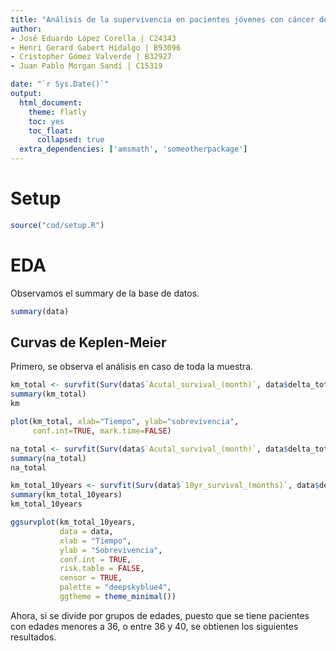```yaml
---
title: "Análisis de la supervivencia en pacientes jóvenes con cáncer de mama"
author: 
- José Eduardo López Corella | C24343
- Henri Gerard Gabert Hidalgo | B93096
- Cristopher Gómez Valverde | B32927
- Juan Pablo Morgan Sandí | C15319

date: "`r Sys.Date()`"
output: 
  html_document:
    theme: flatly
    toc: yes
    toc_float:
      collapsed: true
  extra_dependencies: ['amsmath', 'someotherpackage']
---
```

# Setup
```r
source("cod/setup.R")
```
# EDA
Observamos el summary de la base de datos.

```r
summary(data)
```


## Curvas de Keplen-Meier

Primero, se observa el análisis en caso de toda la muestra.

```r
km_total <- survfit(Surv(data$`Acutal_survival_(month)`, data$delta_total) ~ 1, conf.type="log-log")
summary(km_total)
km
```
```r
plot(km_total, xlab="Tiempo", ylab="sobrevivencia",
     conf.int=TRUE, mark.time=FALSE)
```

```r
na_total <- survfit(Surv(data$`Acutal_survival_(month)`, data$delta_total) ~ 1, conf.type="log-log", type="fh")
summary(na_total)
na_total
```

```r
km_total_10years <- survfit(Surv(data$`10yr_survival_(months)`, data$delta_10years) ~ 1, conf.type="log-log", data = data)
summary(km_total_10years)
km_total_10years
```

```r
ggsurvplot(km_total_10years,
           data = data,
           xlab = "Tiempo",
           ylab = "Sobrevivencia",
           conf.int = TRUE,        
           risk.table = FALSE,      
           censor = TRUE,         
           palette = "deepskyblue4",    
           ggtheme = theme_minimal())  


```


Ahora, si se divide por grupos de edades, puesto que se tiene pacientes con edades menores a 36, o entre 36 y 40, se obtienen los siguientes resultados.

```r

```


